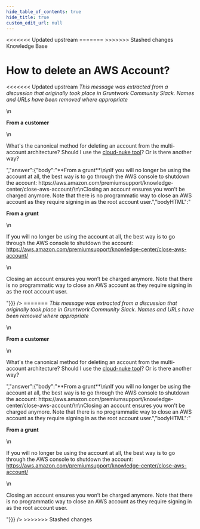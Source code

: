 ```yaml
---
hide_table_of_contents: true
hide_title: true
custom_edit_url: null
---
```



<head>
<<<<<<< Updated upstream
  <link rel="canonical" href="https://github.com/tnn-gruntwork-io/knowledge-base/discussions/17" />
=======
  <link rel="canonical" href="https://github.com/tnn-gruntwork-io/knowledge-base/discussions/17" />
>>>>>>> Stashed changes
</head>

<CenterLayout>
<span className="searchCategory">Knowledge Base</span>
<h1>How to delete an AWS Account?</h1>
<<<<<<< Updated upstream
<GitHub discussion={{"id":"MDEwOkRpc2N1c3Npb24zNTQ5MjMz","number":17,"author":{"login":"gruntwork-support"},"title":"How to delete an AWS Account?","body":"_This message was extracted from a discussion that originally took place in Gruntwork Community Slack. Names and URLs have been removed where appropriate_\n\n**From a customer**\n\nWhat's the canonical method for deleting an account from the multi-account architecture?  Should I use the [cloud-nuke tool](https://github.com/tnn-gruntwork-io/cloud-nuke/)?  Or is there another way?","bodyHTML":"<p dir=\"auto\"><em>This message was extracted from a discussion that originally took place in Gruntwork Community Slack. Names and URLs have been removed where appropriate</em></p>\n<p dir=\"auto\"><strong>From a customer</strong></p>\n<p dir=\"auto\">What's the canonical method for deleting an account from the multi-account architecture?  Should I use the <a href=\"https://github.com/tnn-gruntwork-io/cloud-nuke/\">cloud-nuke tool</a>?  Or is there another way?</p>","answer":{"body":"**From a grunt**\n\nIf you will no longer be using the account at all, the best way is to go through the AWS console to shutdown the account: https://aws.amazon.com/premiumsupport/knowledge-center/close-aws-account/\n\nClosing an account ensures you won’t be charged anymore. Note that there is no programmatic way to close an AWS account as they require signing in as the root account user.","bodyHTML":"<p dir=\"auto\"><strong>From a grunt</strong></p>\n<p dir=\"auto\">If you will no longer be using the account at all, the best way is to go through the AWS console to shutdown the account: <a href=\"https://aws.amazon.com/premiumsupport/knowledge-center/close-aws-account/\" rel=\"nofollow\">https://aws.amazon.com/premiumsupport/knowledge-center/close-aws-account/</a></p>\n<p dir=\"auto\">Closing an account ensures you won’t be charged anymore. Note that there is no programmatic way to close an AWS account as they require signing in as the root account user.</p>"}}} />
=======
<GitHub discussion={{"id":"MDEwOkRpc2N1c3Npb24zNTQ5MjMz","number":17,"author":{"login":"gruntwork-support"},"title":"How to delete an AWS Account?","body":"_This message was extracted from a discussion that originally took place in Gruntwork Community Slack. Names and URLs have been removed where appropriate_\n\n**From a customer**\n\nWhat's the canonical method for deleting an account from the multi-account architecture?  Should I use the [cloud-nuke tool](https://github.com/tnn-gruntwork-io/cloud-nuke/)?  Or is there another way?","bodyHTML":"<p dir=\"auto\"><em>This message was extracted from a discussion that originally took place in Gruntwork Community Slack. Names and URLs have been removed where appropriate</em></p>\n<p dir=\"auto\"><strong>From a customer</strong></p>\n<p dir=\"auto\">What's the canonical method for deleting an account from the multi-account architecture?  Should I use the <a href=\"https://github.com/tnn-gruntwork-io/cloud-nuke/\">cloud-nuke tool</a>?  Or is there another way?</p>","answer":{"body":"**From a grunt**\n\nIf you will no longer be using the account at all, the best way is to go through the AWS console to shutdown the account: https://aws.amazon.com/premiumsupport/knowledge-center/close-aws-account/\n\nClosing an account ensures you won’t be charged anymore. Note that there is no programmatic way to close an AWS account as they require signing in as the root account user.","bodyHTML":"<p dir=\"auto\"><strong>From a grunt</strong></p>\n<p dir=\"auto\">If you will no longer be using the account at all, the best way is to go through the AWS console to shutdown the account: <a href=\"https://aws.amazon.com/premiumsupport/knowledge-center/close-aws-account/\" rel=\"nofollow\">https://aws.amazon.com/premiumsupport/knowledge-center/close-aws-account/</a></p>\n<p dir=\"auto\">Closing an account ensures you won’t be charged anymore. Note that there is no programmatic way to close an AWS account as they require signing in as the root account user.</p>"}}} />
>>>>>>> Stashed changes

</CenterLayout>
  

<!-- ##DOCS-SOURCER-START
{
  "sourcePlugin": "github-discussions",
  "hash": "92b1f59e0da49d337e08a55321501ea4"
}
##DOCS-SOURCER-END -->
